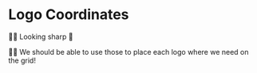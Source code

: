 # Logo Coordinates

<EpicVideo url="https://www.epicweb.dev/workshops/pixel-perfect-figma-to-tailwind/art-directed-grid/assign-coordinates-to-elements/solution" />

👨‍💼 Looking sharp 🫡

👨‍💼 We should be able to use those to place each logo where we need on the grid!
